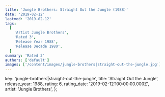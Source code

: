 ```yaml
---
title: 'Jungle Brothers: Straight Out the Jungle (1988)'
date: '2019-02-12'
lastmod: '2019-02-12'
tags:
  [
    'Artist Jungle Brothers',
    'Rated 3',
    'Release Year 1988',
    'Release Decade 1980',
  ]
summary: 'Rated 3'
authors: ['default']
images: ['/content/images/jungle-brothers|straight-out-the-jungle.jpg']
---
```


  key: 'jungle-brothers|straight-out-the-jungle',
  title: 'Straight Out the Jungle',
  release_year: 1988,
  rating: 6,
  rating_date: '2019-02-12T00:00:00.000Z',
  artist: 'Jungle Brothers',
};

<MusicRating data={data} />
